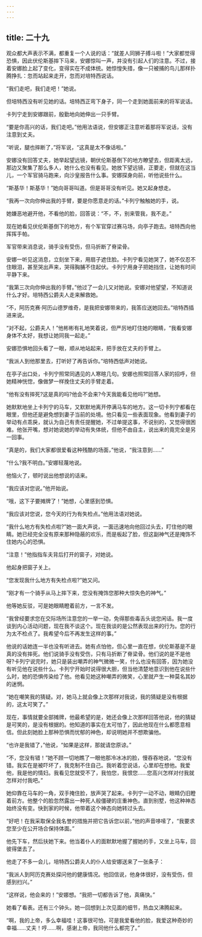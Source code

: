 ```yaml
---
---
---
```

title: 二十九
---




观众都大声表示不满，都重复一个人说的话：“就差人同狮子搏斗啦！”大家都觉得恐惧，因此伏伦斯基摔下马来，安娜惊叫一声，并没有引起人们的注意。不过，接着安娜脸上起了变化，变得实在不成体统。她惊惶失措，像一只被捕的鸟儿那样扑腾挣扎：忽而站起来走开，忽而对培特西说话。

“我们走吧，我们走吧！”她说。

但培特西没有听见她的话。培特西正弯下身子，同一个走到她面前来的将军说话。

卡列宁走到安娜跟前，殷勤地向她伸出一只手臂。

“要是你高兴的话，我们走吧。”他用法语说，但安娜正注意听着那将军说话，没有注意到丈夫。

“听说，腿也摔断了，”将军说，“这真是太不像话啦。”

安娜没有回答丈夫，她举起望远镜，朝伏伦斯基倒下的地方瞭望去，但距离太远，那边又聚集了那么多人，她什么也没有看见。她放下望远镜，正要走，但就在这当儿，一个军官骑马跑来，向沙皇报告什么事。安娜探身向前，听他说些什么。

“斯基华！斯基华！”她向哥哥叫道。但是哥哥没有听见。她又起身想走。

“我再一次向你伸出我的手臂，要是你愿意走的话。”卡列宁触触她的手，说。

她嫌恶地避开他，不看他的脸，回答说：“不，不，别来管我，我不走。”

现在她看见伏伦斯基倒下的地方，有个军官穿过赛马场，向亭子跑去。培特西向他挥挥手帕。

军官带来消息说，骑手没有受伤，但马折断了脊梁骨。

安娜一听见这消息，立刻坐下来，用扇子遮住脸。卡列宁看见她哭了，她不仅忍不住眼泪，甚至哭出声来，哭得胸脯不住起伏。卡列宁用身子把她挡住，让她有时间平静下来。

“我第三次向你伸出我的手臂。”他过了一会儿又对她说。安娜对他望望，不知道说什么才好。培特西公爵夫人走来解救她。

“不，阿历克赛·阿历山德罗维奇，是我把安娜带来的，我答应送她回去。”培特西插进来说。

“对不起，公爵夫人！”他彬彬有礼地笑着说，但严厉地盯住她的眼睛，“我看安娜身体不太好，我想让她同我一起走。”

安娜恐惧地回头看了一眼，顺从地站起来，把手放在丈夫的手臂上。

“我派人到他那里去，打听好了再告诉你。”培特西低声对她说。

在亭子出口处，卡列宁照常同遇见的人寒暄几句。安娜也照常回答人家的招呼，但她精神恍惚，像做梦一样挽住丈夫的手臂走着。

“他有没有摔死?这是真的吗?他会不会来?今天我能看见他吗?”她想。

她默默地坐上卡列宁的马车，又默默地离开停满马车的地方。这一切卡列宁都看在眼里，但他还是避免想到妻子当前的处境。他只看见一些表面现象。他看到妻子的举动有点乖戾，就认为自己有责任提醒她，不过单提这事，不说别的，又觉得很困难。他张开嘴，想对她说她的举动有失体统，但他不由自主，说出来的竟完全是另一回事。

“真是的，我们大家都很爱看这种残酷的场面，”他说，“我注意到……”

“什么?我不明白。”安娜轻蔑地说。

他恼火了，顿时说出他想说的话来。

“我应该对您说。”他开始说。

“哦，这下子要摊牌了！”她想，心里感到恐惧。

“我应该对您说，您今天的行为有失检点。”他用法语对她说。

“我什么地方有失检点啦?”她一面大声说，一面迅速地向他回过头去，盯住他的眼睛。她已经完全没有原来那种隐蔽的欢乐，而是板起了脸，但这副神气还是掩饰不住她内心的恐惧。

“注意！”他指指车夫背后打开的窗子，对她说。

他起身把窗子关上。

“您发现我什么地方有失检点啦?”她又问。

“刚才有一个骑手从马上摔下来，您没有掩饰您那种大惊失色的神气。”

他等她反驳，可是她眼睛瞪着前方，一言不发。

“我曾经要求您在交际场所注意您的一举一动，免得那些毒舌头说您闲话。我一度谈到内心活动问题，现在我不谈这个。现在我谈的是公然表现出来的行为。您的行为太不检点了。我希望今后不再发生这样的事。”

他说的话她连一半也没有听进去。她有点怕他，但心里一直在想，伏伦斯基是不是真的没有摔死。他们说骑手没有受伤，只有马折断了脊梁骨。他们说的是不是他呀?卡列宁说完时，她只是装出嘲弄的神气微微一笑，什么也没有回答，因为她没有听见他在说些什么。卡列宁开始时说得很大胆，但当他清楚地意识到他在说些什么时，她的恐惧传染给了他。他看见她这种嘲弄的微笑，心里就产生一种莫名其妙的迷惘。

“她在嘲笑我的猜疑。对，她马上就会像上次那样对我说，我的猜疑是没有根据的，这太可笑了。”

现在，事情就要全部摊牌，他最希望的是，她还会像上次那样回答他说，他的猜疑是可笑的，是没有根据的。他知道的事实在太可怕了，因此他现在什么都愿意相信。但此刻她脸上那种恐惧而忧郁的神色，却说明她并不想欺骗他。

“也许是我错了，”他说，“如果是这样，那就请您原谅。”

“不，您没有错！”她不顾一切地瞧了一眼他那冷冰冰的脸，慢吞吞地说，“您没有错。我实在是被吓坏了，我克制不住自己。我听着您说话，心里却在想他。我爱他，我是他的情妇。我看见您就受不了，我怕您，我恨您……您高兴怎样对付我就怎样对付我吧。”

她仰靠在马车的一角，双手掩住脸，放声哭了起来。卡列宁一动不动，眼睛仍旧瞪着前方。他整个的脸忽然露出一种死人般僵硬的庄重神色。直到别墅，他这种神态始终没有变。快到家的时候，他带着这个神态向她转过头去。

“好吧！在我采取保全我名誉的措施并把它告诉您以前，”他的声音哆嗦了，“我要求您至少在公开场合保持体面。”

他先下车，然后扶她下来。他当着仆人的面默默地握了握她的手，又坐上马车，回彼得堡去了。

他走了不多一会儿，培特西公爵夫人的仆人给安娜送来了一张条子：

“我派人到阿历克赛处探问他的健康情况。他回信说，他身体很好，没有受伤，但感到扫兴。”

“这样说，他会来的！”安娜想。“我把一切都告诉了他，真痛快。”

她看了看表。还有三个钟头。她一回想到上次见面的细节，热血又沸腾起来。

“啊，我的上帝，多么幸福哇！这事很可怕，可是我爱看他的脸，我爱这种奇妙的幸福……丈夫！哼……啊，感谢上帝，我同他什么都完了。”
